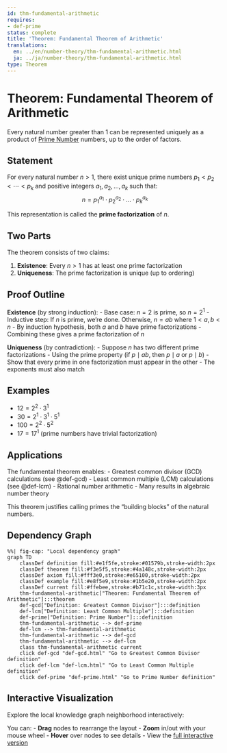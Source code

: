```yaml
---
id: thm-fundamental-arithmetic
requires:
- def-prime
status: complete
title: 'Theorem: Fundamental Theorem of Arithmetic'
translations:
  en: ../en/number-theory/thm-fundamental-arithmetic.html
  ja: ../ja/number-theory/thm-fundamental-arithmetic.html
type: Theorem
---
```


# Theorem: Fundamental Theorem of Arithmetic {#thm-fundamental-arithmetic}

Every natural number greater than 1 can be represented uniquely as a product of [Prime Number](def-prime.qmd) numbers, up to the order of factors.

## Statement

For every natural number $n > 1$, there exist unique prime numbers $p_1 < p_2 < \cdots < p_k$ and positive integers $a_1, a_2, \ldots, a_k$ such that:
$$n = p_1^{a_1} \cdot p_2^{a_2} \cdot \ldots \cdot p_k^{a_k}$$

This representation is called the **prime factorization** of $n$.

## Two Parts

The theorem consists of two claims:

1. **Existence**: Every $n > 1$ has at least one prime factorization
2. **Uniqueness**: The prime factorization is unique (up to ordering)

## Proof Outline

**Existence** (by strong induction):
- Base case: $n = 2$ is prime, so $n = 2^1$
- Inductive step: If $n$ is prime, we're done. Otherwise, $n = ab$ where $1 < a, b < n$
- By induction hypothesis, both $a$ and $b$ have prime factorizations
- Combining these gives a prime factorization of $n$

**Uniqueness** (by contradiction):
- Suppose $n$ has two different prime factorizations
- Using the prime property (if $p \mid ab$, then $p \mid a$ or $p \mid b$)
- Show that every prime in one factorization must appear in the other
- The exponents must also match

## Examples

- $12 = 2^2 \cdot 3^1$
- $30 = 2^1 \cdot 3^1 \cdot 5^1$
- $100 = 2^2 \cdot 5^2$
- $17 = 17^1$ (prime numbers have trivial factorization)

## Applications

The fundamental theorem enables:
- Greatest common divisor (GCD) calculations (see @def-gcd)
- Least common multiple (LCM) calculations (see @def-lcm)
- Rational number arithmetic
- Many results in algebraic number theory

This theorem justifies calling primes the "building blocks" of the natural numbers.

## Dependency Graph

```mermaid
%%| fig-cap: "Local dependency graph"
graph TD
    classDef definition fill:#e1f5fe,stroke:#01579b,stroke-width:2px
    classDef theorem fill:#f3e5f5,stroke:#4a148c,stroke-width:2px
    classDef axiom fill:#fff3e0,stroke:#e65100,stroke-width:2px
    classDef example fill:#e8f5e9,stroke:#1b5e20,stroke-width:2px
    classDef current fill:#ffebee,stroke:#b71c1c,stroke-width:3px
    thm-fundamental-arithmetic["Theorem: Fundamental Theorem of Arithmetic"]:::theorem
    def-gcd["Definition: Greatest Common Divisor"]:::definition
    def-lcm["Definition: Least Common Multiple"]:::definition
    def-prime["Definition: Prime Number"]:::definition
    thm-fundamental-arithmetic --> def-prime
    def-lcm --> thm-fundamental-arithmetic
    thm-fundamental-arithmetic --> def-gcd
    thm-fundamental-arithmetic --> def-lcm
    class thm-fundamental-arithmetic current
    click def-gcd "def-gcd.html" "Go to Greatest Common Divisor definition"
    click def-lcm "def-lcm.html" "Go to Least Common Multiple definition"
    click def-prime "def-prime.html" "Go to Prime Number definition"
```

## Interactive Visualization

Explore the local knowledge graph neighborhood interactively:

::: {.graph-viz data-id="thm-fundamental-arithmetic" data-width="700" data-height="500"}
:::

You can:
- **Drag** nodes to rearrange the layout
- **Zoom** in/out with your mouse wheel
- **Hover** over nodes to see details
- View the [full interactive version](../../output/interactive/thm-fundamental-arithmetic.html){target="_blank"}